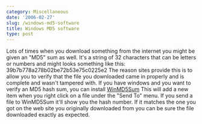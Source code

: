 ```yaml
---
category: Miscellaneous
date: '2006-02-27'
slug: /windows-md5-software
title: Windows MD5 software
type: post
---
```



Lots of times when you download something from the internet you
might be given an "MD5" sum as well. It's a string of 32 characters
that can be letters or numbers and might looks something like this:
39b7b778a278b02be72b53e75c0225e2 The reason sites provide this is
to allow you to verify that the file you downloaded came in
properly and is complete and wasn't tampered with. If you have
windows and you want to verify an MD5 hash sum, you can install
[WinMD5Sum](http://www.download.com/WinMD5Sum/3000-2381_4-10115916.html?tag=lst-0-10)
This will add a new item when you right click on a file under the
"Send To" menu. If you send a file to WinMD5Sum it'll show you the
hash number. If it matches the one you got on the web site you
originally downloaded from you can be sure the file downloaded
exactly as expected.